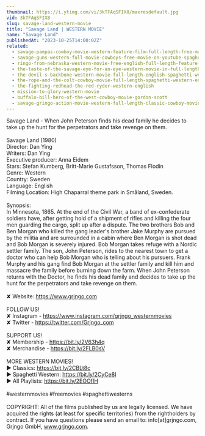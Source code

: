 ```yaml
---
thumbnail: https://i.ytimg.com/vi/3kTFAqSFIX8/maxresdefault.jpg
vid: 3kTFAqSFIX8
slug: savage-land-western-movie
title: "Savage Land | WESTERN MOVIE"
name: "Savage Land"
publishedAt: "2023-10-25T14:00:02Z"
related:
  - savage-pampas-cowboy-movie-western-feature-film-full-length-free-movies-on-youtube
  - savage-guns-western-full-movie-cowboys-free-movie-on-youtube-spaghetti-western
  - ringo-from-nebraska-western-movie-free-english-full-length-feature-film-spaghetti-western
  - the-taste-of-the-savage-eye-for-an-eye-western-movie-in-full-length-english-free-feature-film
  - the-devil-s-backbone-western-movie-full-length-english-spaghetti-western-cowboyfilm-watchfree
  - the-rope-and-the-colt-cowboy-movie-full-length-spaghetti-western-english-free-full-westerns
  - the-fighting-redhead-the-red-ryder-western-english
  - mission-to-glory-western-movie
  - buffalo-bill-hero-of-the-west-cowboy-movie-gordon-scott
  - savage-gringo-action-movie-western-full-length-classic-cowboy-movie-english
---
```


Savage Land - When John Peterson finds his dead family he decides to take up the hunt for the perpetrators and take revenge on them.<br />
<br />
Savage Land (1980)<br />
Director: Dan Ying<br />
Writers: Dan Ying<br />
Executive producer: Anna Eidem<br />
Stars: Stefan Kumberg, Britt-Marie Gustafsson, Thomas Flodin<br />
Genre: Western<br />
Country: Sweden<br />
Language: English<br />
Filming Location: High Chaparral theme park in Småland, Sweden.<br />
<br />
Synopsis:<br />
In Minnesota, 1865. At the end of the Civil War, a band of ex-confederate soldiers have, after getting hold of a shipment of rifles and killing the four men guarding the cargo, split up after a dispute. The two brothers Bob and Ben Morgan who killed the gang leader's brother Jake Murphy are pursued by the militia and are surrounded in a cabin where Ben Morgan is shot dead and Bob Morgan is severely injured. Bob Morgan takes refuge with a Nordic settler family. The son, John Peterson, rides to the nearest town to get a doctor who can help Bob Morgan who is telling about his pursuers. Frank Murphy and his gang find Bob Morgan at the settler family and kill him and massacre the family before burning down the farm. When John Peterson returns with the Doctor, he finds his dead family and decides to take up the hunt for the perpetrators and take revenge on them.<br />
<br />
✘ Website: https://www.grjngo.com<br />
<br />
FOLLOW US!<br />
✘ Instagram - https://www.instagram.com/grjngo_westernmovies<br />
✘ Twitter - https://twitter.com/Grjngo_com<br />
<br />
SUPPORT US!<br />
✘ Membership - https://bit.ly/2V63h4q<br />
✘ Merchandise - https://bit.ly/2FLB0sV<br />
<br />
MORE WESTERN MOVIES! <br />
► Classics: https://bit.ly/2CBLt8c <br />
► Spaghetti Western: https://bit.ly/2CyCe8I <br />
► All Playlists: https://bit.ly/2EOOfIH <br />
<br />
#westernmovies #freemovies #spaghettiwesterns<br />
<br />
COPYRIGHT: All of the films published by us are legally licensed. We have acquired the rights (at least for specific territories) from the rightholders by contract. If you have questions please send an email to: info[at]grjngo.com, Grjngo GmbH, www.grjngo.com.